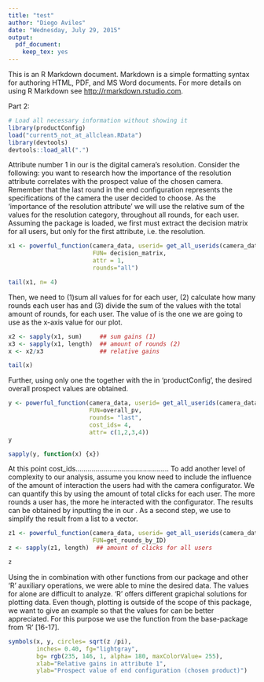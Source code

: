 ```yaml
---
title: "test"
author: "Diego Aviles"
date: "Wednesday, July 29, 2015"
output:
  pdf_document:
    keep_tex: yes
---
```


This is an R Markdown document. Markdown is a simple formatting syntax for authoring HTML, PDF, and MS Word documents. For more details on using R Markdown see <http://rmarkdown.rstudio.com>.

Part 2:
```r
# Load all necessary information without showing it
library(productConfig)
load("current5_not_at_allclean.RData")
library(devtools)
devtools::load_all(".")

```

Attribute number 1 in our \texttt{camera\_data} is the digital camera's resolution. Consider the following: you want to research how the importance of the resolution attribute correlates with the prospect value of the chosen camera. Remember that the last round in the end configuration represents the specifications of the camera the user decided to choose. As the 'importance of the resolution attribute' we will use the relative sum of the values for the resolution category, throughout all rounds, for each user. Assuming the package is loaded, we first must extract the decision matrix for all users, but only for the first attribute, i.e. the resolution.
```r
x1 <- powerful_function(camera_data, userid= get_all_userids(camera_data),
                        FUN= decision_matrix, 
                        attr = 1, 
                        rounds="all")
```
```r
tail(x1, n= 4)
```
Then, we need to (1)sum all values for \texttt{attr1} for each user, (2) calculate how many rounds each user has and (3) divide the sum of the values with the total amount of rounds, for each user. The value of \texttt{x} is the one we are going to use as the x-axis value for our plot.
```r
x2 <- sapply(x1, sum)     ## sum gains (1)
x3 <- sapply(x1, length)  ## amount of rounds (2)
x <- x2/x3                ## relative gains
```
```r
tail(x)
```
Further, using only one the \texttt{powerful\_function} together with the \texttt{overall\_pv} in 'productConfig', the desired overall prospect values are obtained.
```r
y <- powerful_function(camera_data, userid= get_all_userids(camera_data), 
                       FUN=overall_pv, 
                       rounds= "last",
                       cost_ids= 4, 
                       attr= c(1,2,3,4))
y
```
```r
sapply(y, function(x) {x})
```
At this point cost\_ids............................................... To add another level of complexity to our analysis, assume you know need to include the influence of the amount of interaction the users had with the camera configurator. We can quantify this by using the amount of total clicks for each user. The more rounds a user has, the more he interacted with the configurator. The results can be obtained by inputting the \texttt{get\_rounds\_by\_ID} in our \texttt{powerful\_function}. As a second step, we use \texttt{sapply} to simplify the result from a list to a vector.
```r
z1 <- powerful_function(camera_data, userid= get_all_userids(camera_data),
                        FUN=get_rounds_by_ID)
z <- sapply(z1, length)  ## amount of clicks for all users

z
```
Using the \texttt{powerful\_function} in combination with other functions from our package and other 'R' auxiliary operations, we were able to mine the desired data. The values for \texttt{x, y, z} alone are difficult to analyze. 'R' offers different grapichal solutions for plotting data. Even though, plotting is outside of the scope of this package, we want to give an example so that the values for \texttt{x, y, z} can be better appreciated. For this purpose we use the \texttt{symbols} function from the \texttt{graphics} base-package from 'R' [16-17].

```r
symbols(x, y, circles= sqrt(z /pi), 
        inches= 0.40, fg="lightgray", 
        bg= rgb(235, 146, 1, alpha= 180, maxColorValue= 255),
        xlab="Relative gains in attribute 1", 
        ylab="Prospect value of end configuration (chosen product)")

```



